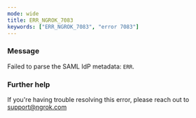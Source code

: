 ```yaml
---
mode: wide
title: ERR_NGROK_7083
keywords: ["ERR_NGROK_7083", "error 7083"]
---
```


### Message

Failed to parse the SAML IdP metadata: `ERR`.

### Further help

If you're having trouble resolving this error, please reach out to [support@ngrok.com](mailto:support@ngrok.com?subject=Help%20with%20ERR_NGROK_7083)
